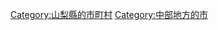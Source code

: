 {{Commonscat|Kai, Yamanashi}}
{{Catmore}}

{{DEFAULTSORT:Kai-shi}}
[[Category:山梨縣的市町村|Category:山梨縣的市町村]]
[[Category:中部地方的市|Category:中部地方的市]]